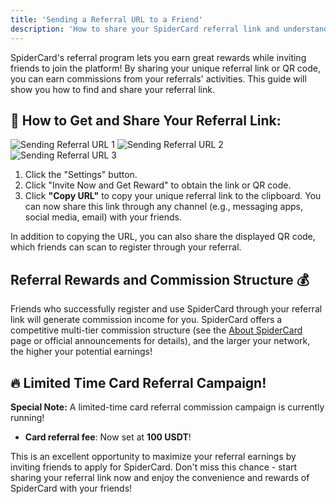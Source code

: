 ```yaml
---
title: 'Sending a Referral URL to a Friend'
description: 'How to share your SpiderCard referral link and understand the commission structure.'
---
```


<Info>
SpiderCard's referral program lets you earn great rewards while inviting friends to join the platform! By sharing your unique referral link or QR code, you can earn commissions from your referrals' activities. This guide will show you how to find and share your referral link.
</Info>

## 📲 How to Get and Share Your Referral Link:

![Sending Referral URL 1](https://milways.gitbook.io/~gitbook/image?url=https%3A%2F%2F576526375-files.gitbook.io%2F%7E%2Ffiles%2Fv0%2Fb%2Fgitbook-x-prod.appspot.com%2Fo%2Fspaces%252FWk98YWM2MHtAzSHwvK6L%252Fuploads%252FJSMZpXbSryiRXy6ufnhD%252F246.png%3Falt%3Dmedia%26token%3D5f1714a3-885d-47ec-a598-a8e789f56ad2&width=768&dpr=4&quality=100&sign=14ed4945&sv=2)
![Sending Referral URL 2](https://milways.gitbook.io/~gitbook/image?url=https%3A%2F%2F576526375-files.gitbook.io%2F%7E%2Ffiles%2Fv0%2Fb%2Fgitbook-x-prod.appspot.com%2Fo%2Fspaces%252FWk98YWM2MHtAzSHwvK6L%252Fuploads%252Fdj672f3CSwoltLDq4I2F%252F247.png%3Falt%3Dmedia%26token%3D686b672a-87c1-41bb-92cc-9770ae2ec5c5&width=768&dpr=4&quality=100&sign=b9d86069&sv=2)
![Sending Referral URL 3](https://milways.gitbook.io/~gitbook/image?url=https%3A%2F%2F576526375-files.gitbook.io%2F%7E%2Ffiles%2Fv0%2Fb%2Fgitbook-x-prod.appspot.com%2Fo%2Fspaces%252FWk98YWM2MHtAzSHwvK6L%252Fuploads%252FrSqKDmPQK9g3on6jh8Kz%252F248.png%3Falt%3Dmedia%26token%3D9f1d75a4-d015-401d-aebd-a46d0f827dd0&width=768&dpr=4&quality=100&sign=dfe93880&sv=2)

1. Click the "Settings" button.
2. Click "Invite Now and Get Reward" to obtain the link or QR code.
3. Click **"Copy URL"** to copy your unique referral link to the clipboard. You can now share this link through any channel (e.g., messaging apps, social media, email) with your friends.

<Tip>In addition to copying the URL, you can also share the displayed QR code, which friends can scan to register through your referral.</Tip>

## Referral Rewards and Commission Structure 💰

Friends who successfully register and use SpiderCard through your referral link will generate commission income for you. SpiderCard offers a competitive multi-tier commission structure (see the [About SpiderCard](aboutspidercard.mdx) page or official announcements for details), and the larger your network, the higher your potential earnings!

## 🔥 Limited Time Card Referral Campaign!

**Special Note:** A limited-time card referral commission campaign is currently running!

* **Card referral fee**: Now set at **100 USDT**!

This is an excellent opportunity to maximize your referral earnings by inviting friends to apply for SpiderCard. Don't miss this chance - start sharing your referral link now and enjoy the convenience and rewards of SpiderCard with your friends!
